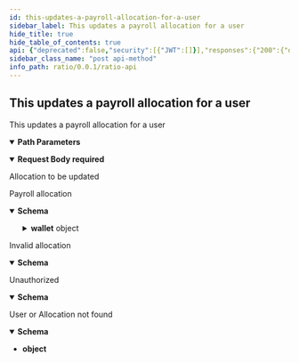 ```yaml
---
id: this-updates-a-payroll-allocation-for-a-user
sidebar_label: This updates a payroll allocation for a user
hide_title: true
hide_table_of_contents: true
api: {"deprecated":false,"security":[{"JWT":[]}],"responses":{"200":{"description":"Payroll allocation","content":{"application/json":{"schema":{"description":"","required":["id","createTime","updateTime","network","currency","value","type"],"type":"object","properties":{"id":{"description":"The unique identifier of the allocation","type":"string"},"createTime":{"description":"The time the allocation was created","type":"string"},"updateTime":{"description":"The time the allocation was last updated","type":"string"},"network":{"description":"The crypto network of the allocation","type":"string"},"currency":{"description":"The crypto currency of the allocation","type":"string"},"value":{"description":"The fiat value of the allocation","type":"string"},"type":{"description":"The type of the allocation","type":"string","enum":["PERCENTAGE","DOLLAR"]},"wallet":{"description":"","required":["id","createTime","updateTime","address","network"],"type":"object","properties":{"id":{"description":"The unique identifier of the wallet","type":"string"},"createTime":{"description":"The time the wallet was created","type":"string"},"updateTime":{"description":"The time the wallet was last updated","type":"string"},"address":{"description":"The address of the wallet","type":"string"},"name":{"description":"The nickname of the wallet","type":"string"},"network":{"description":"The crypto network of the wallet","type":"string"}}}}}}}},"400":{"description":"Invalid allocation","content":{"application/json":{"schema":{"description":"","type":"object","properties":{"message":{"description":"Error message","type":"string"},"createTime":{"description":"Error creation time","type":"string"},"code":{"description":"Error code","type":"string"},"data":{"description":"Error data","type":"object"}}}}}},"401":{"description":"Unauthorized","content":{"application/json":{"schema":{"description":"","type":"object","properties":{"message":{"description":"Error message","type":"string"},"createTime":{"description":"Error creation time","type":"string"},"code":{"description":"Error code","type":"string"},"data":{"description":"Error data","type":"object"}}}}}},"404":{"description":"User or Allocation not found","content":{"application/json":{"schema":{"type":"object"}}}}},"parameters":[{"name":"userId","in":"path","description":"User ID","required":true,"deprecated":false,"schema":{"type":"string"}},{"name":"allocationId","in":"path","description":"Allocation ID","required":true,"deprecated":false,"schema":{"type":"string"}}],"tags":["Payroll"],"requestBody":{"content":{"application/json":{"schema":{"description":"","type":"object","properties":{"currency":{"description":"The currency of the allocation","type":"string"},"network":{"description":"The crypto network of the allocation","type":"string"},"walletAddress":{"description":"The wallet address of the allocation","type":"string"},"walletName":{"description":"The wallet name of the allocation","type":"string"},"walletId":{"description":"The existing wallet ID of the allocation","type":"string"}}}}},"description":"Allocation to be updated","required":true},"description":"This updates a payroll allocation for a user","method":"post","path":"/users/{userId}/payroll/allocations/{allocationId}","servers":[{"url":"http://localhost:3001","description":"Local server"}],"securitySchemes":{"JWT":{"type":"http","scheme":"bearer","bearerFormat":"JWT"}},"jsonRequestBodyExample":{"currency":"string","network":"string","walletAddress":"string","walletName":"string","walletId":"string"},"info":{"title":"Ratio API","description":"API endpoints and models for using the Ratio service","contact":{"name":"API Support","url":"https://help.ratio.me","email":"support@ratio.me"},"termsOfService":"http://developer.ratio.me/terms/","version":"0.0.1"},"postman":{"name":"This updates a payroll allocation for a user","description":{"type":"text/plain"},"url":{"path":["users",":userId","payroll","allocations",":allocationId"],"host":["{{baseUrl}}"],"query":[],"variable":[{"disabled":false,"description":{"content":"(Required) User ID","type":"text/plain"},"type":"any","value":"","key":"userId"},{"disabled":false,"description":{"content":"(Required) Allocation ID","type":"text/plain"},"type":"any","value":"","key":"allocationId"}]},"header":[{"key":"Content-Type","value":"application/json"},{"key":"Accept","value":"application/json"}],"method":"POST","body":{"mode":"raw","raw":"\"\"","options":{"raw":{"language":"json"}}},"auth":{"type":"bearer","bearer":[{"type":"any","value":"<Bearer Token>","key":"token"}]}}}
sidebar_class_name: "post api-method"
info_path: ratio/0.0.1/ratio-api
---
```



## This updates a payroll allocation for a user



This updates a payroll allocation for a user

<details style={{"marginBottom":"1rem"}} data-collapsed={false} open={true}><summary style={{}}><strong>Path Parameters</strong></summary><div><ul><ParamsItem className={"paramsItem"} param={{"name":"userId","in":"path","description":"User ID","required":true,"deprecated":false,"schema":{"type":"string"}}}></ParamsItem><ParamsItem className={"paramsItem"} param={{"name":"allocationId","in":"path","description":"Allocation ID","required":true,"deprecated":false,"schema":{"type":"string"}}}></ParamsItem></ul></div></details><MimeTabs><TabItem label={"application/json"} value={"application/json-schema"}><details style={{}} data-collapsed={false} open={true}><summary style={{"textAlign":"left"}}><strong>Request Body</strong><strong style={{"fontSize":"var(--ifm-code-font-size)","color":"var(--openapi-required)"}}> required</strong></summary><div style={{"textAlign":"left","marginLeft":"1rem"}}><div style={{"marginTop":"1rem","marginBottom":"1rem"}}>

Allocation to be updated

</div></div><ul style={{"marginLeft":"1rem"}}><SchemaItem collapsible={false} name={"currency"} required={false} schemaDescription={"The currency of the allocation"} schemaName={"string"} qualifierMessage={undefined} defaultValue={undefined}></SchemaItem><SchemaItem collapsible={false} name={"network"} required={false} schemaDescription={"The crypto network of the allocation"} schemaName={"string"} qualifierMessage={undefined} defaultValue={undefined}></SchemaItem><SchemaItem collapsible={false} name={"walletAddress"} required={false} schemaDescription={"The wallet address of the allocation"} schemaName={"string"} qualifierMessage={undefined} defaultValue={undefined}></SchemaItem><SchemaItem collapsible={false} name={"walletName"} required={false} schemaDescription={"The wallet name of the allocation"} schemaName={"string"} qualifierMessage={undefined} defaultValue={undefined}></SchemaItem><SchemaItem collapsible={false} name={"walletId"} required={false} schemaDescription={"The existing wallet ID of the allocation"} schemaName={"string"} qualifierMessage={undefined} defaultValue={undefined}></SchemaItem></ul></details></TabItem></MimeTabs><div><ApiTabs><TabItem label={"200"} value={"200"}><div>

Payroll allocation

</div><div><MimeTabs groupId={"mime-type"}><TabItem label={"application/json"} value={"application/json"}><SchemaTabs groupId={"schema-tabs"}><TabItem label={"Schema"} value={"Schema"}><details style={{}} data-collapsed={false} open={true}><summary style={{"textAlign":"left"}}><strong>Schema</strong></summary><div style={{"textAlign":"left","marginLeft":"1rem"}}></div><ul style={{"marginLeft":"1rem"}}><SchemaItem collapsible={false} name={"id"} required={false} schemaDescription={"The unique identifier of the allocation"} schemaName={"string"} qualifierMessage={undefined} defaultValue={undefined}></SchemaItem><SchemaItem collapsible={false} name={"createTime"} required={false} schemaDescription={"The time the allocation was created"} schemaName={"string"} qualifierMessage={undefined} defaultValue={undefined}></SchemaItem><SchemaItem collapsible={false} name={"updateTime"} required={false} schemaDescription={"The time the allocation was last updated"} schemaName={"string"} qualifierMessage={undefined} defaultValue={undefined}></SchemaItem><SchemaItem collapsible={false} name={"network"} required={false} schemaDescription={"The crypto network of the allocation"} schemaName={"string"} qualifierMessage={undefined} defaultValue={undefined}></SchemaItem><SchemaItem collapsible={false} name={"currency"} required={false} schemaDescription={"The crypto currency of the allocation"} schemaName={"string"} qualifierMessage={undefined} defaultValue={undefined}></SchemaItem><SchemaItem collapsible={false} name={"value"} required={false} schemaDescription={"The fiat value of the allocation"} schemaName={"string"} qualifierMessage={undefined} defaultValue={undefined}></SchemaItem><SchemaItem collapsible={false} name={"type"} required={false} schemaDescription={"The type of the allocation"} schemaName={"string"} qualifierMessage={"**Possible values:** [`PERCENTAGE`, `DOLLAR`]"} defaultValue={undefined}></SchemaItem><SchemaItem collapsible={true} className={"schemaItem"}><details style={{}}><summary style={{}}><strong>wallet</strong><span style={{"opacity":"0.6"}}> object</span></summary><div style={{"marginLeft":"1rem"}}><SchemaItem collapsible={false} name={"id"} required={false} schemaDescription={"The unique identifier of the wallet"} schemaName={"string"} qualifierMessage={undefined} defaultValue={undefined}></SchemaItem><SchemaItem collapsible={false} name={"createTime"} required={false} schemaDescription={"The time the wallet was created"} schemaName={"string"} qualifierMessage={undefined} defaultValue={undefined}></SchemaItem><SchemaItem collapsible={false} name={"updateTime"} required={false} schemaDescription={"The time the wallet was last updated"} schemaName={"string"} qualifierMessage={undefined} defaultValue={undefined}></SchemaItem><SchemaItem collapsible={false} name={"address"} required={false} schemaDescription={"The address of the wallet"} schemaName={"string"} qualifierMessage={undefined} defaultValue={undefined}></SchemaItem><SchemaItem collapsible={false} name={"name"} required={false} schemaDescription={"The nickname of the wallet"} schemaName={"string"} qualifierMessage={undefined} defaultValue={undefined}></SchemaItem><SchemaItem collapsible={false} name={"network"} required={false} schemaDescription={"The crypto network of the wallet"} schemaName={"string"} qualifierMessage={undefined} defaultValue={undefined}></SchemaItem></div></details></SchemaItem></ul></details></TabItem><TabItem label={"Example (from schema)"} value={"Example (from schema)"}><ResponseSamples responseExample={"{\n  \"id\": \"string\",\n  \"createTime\": \"string\",\n  \"updateTime\": \"string\",\n  \"network\": \"string\",\n  \"currency\": \"string\",\n  \"value\": \"string\",\n  \"type\": \"PERCENTAGE\",\n  \"wallet\": {\n    \"id\": \"string\",\n    \"createTime\": \"string\",\n    \"updateTime\": \"string\",\n    \"address\": \"string\",\n    \"name\": \"string\",\n    \"network\": \"string\"\n  }\n}"} language={"json"}></ResponseSamples></TabItem></SchemaTabs></TabItem></MimeTabs></div></TabItem><TabItem label={"400"} value={"400"}><div>

Invalid allocation

</div><div><MimeTabs groupId={"mime-type"}><TabItem label={"application/json"} value={"application/json"}><SchemaTabs groupId={"schema-tabs"}><TabItem label={"Schema"} value={"Schema"}><details style={{}} data-collapsed={false} open={true}><summary style={{"textAlign":"left"}}><strong>Schema</strong></summary><div style={{"textAlign":"left","marginLeft":"1rem"}}></div><ul style={{"marginLeft":"1rem"}}><SchemaItem collapsible={false} name={"message"} required={false} schemaDescription={"Error message"} schemaName={"string"} qualifierMessage={undefined} defaultValue={undefined}></SchemaItem><SchemaItem collapsible={false} name={"createTime"} required={false} schemaDescription={"Error creation time"} schemaName={"string"} qualifierMessage={undefined} defaultValue={undefined}></SchemaItem><SchemaItem collapsible={false} name={"code"} required={false} schemaDescription={"Error code"} schemaName={"string"} qualifierMessage={undefined} defaultValue={undefined}></SchemaItem><SchemaItem collapsible={false} name={"data"} required={false} schemaDescription={"Error data"} schemaName={"object"} qualifierMessage={undefined} defaultValue={undefined}></SchemaItem></ul></details></TabItem><TabItem label={"Example (from schema)"} value={"Example (from schema)"}><ResponseSamples responseExample={"{\n  \"message\": \"string\",\n  \"createTime\": \"string\",\n  \"code\": \"string\",\n  \"data\": {}\n}"} language={"json"}></ResponseSamples></TabItem></SchemaTabs></TabItem></MimeTabs></div></TabItem><TabItem label={"401"} value={"401"}><div>

Unauthorized

</div><div><MimeTabs groupId={"mime-type"}><TabItem label={"application/json"} value={"application/json"}><SchemaTabs groupId={"schema-tabs"}><TabItem label={"Schema"} value={"Schema"}><details style={{}} data-collapsed={false} open={true}><summary style={{"textAlign":"left"}}><strong>Schema</strong></summary><div style={{"textAlign":"left","marginLeft":"1rem"}}></div><ul style={{"marginLeft":"1rem"}}><SchemaItem collapsible={false} name={"message"} required={false} schemaDescription={"Error message"} schemaName={"string"} qualifierMessage={undefined} defaultValue={undefined}></SchemaItem><SchemaItem collapsible={false} name={"createTime"} required={false} schemaDescription={"Error creation time"} schemaName={"string"} qualifierMessage={undefined} defaultValue={undefined}></SchemaItem><SchemaItem collapsible={false} name={"code"} required={false} schemaDescription={"Error code"} schemaName={"string"} qualifierMessage={undefined} defaultValue={undefined}></SchemaItem><SchemaItem collapsible={false} name={"data"} required={false} schemaDescription={"Error data"} schemaName={"object"} qualifierMessage={undefined} defaultValue={undefined}></SchemaItem></ul></details></TabItem><TabItem label={"Example (from schema)"} value={"Example (from schema)"}><ResponseSamples responseExample={"{\n  \"message\": \"string\",\n  \"createTime\": \"string\",\n  \"code\": \"string\",\n  \"data\": {}\n}"} language={"json"}></ResponseSamples></TabItem></SchemaTabs></TabItem></MimeTabs></div></TabItem><TabItem label={"404"} value={"404"}><div>

User or Allocation not found

</div><div><MimeTabs groupId={"mime-type"}><TabItem label={"application/json"} value={"application/json"}><SchemaTabs groupId={"schema-tabs"}><TabItem label={"Schema"} value={"Schema"}><details style={{}} data-collapsed={false} open={true}><summary style={{"textAlign":"left"}}><strong>Schema</strong></summary><div style={{"textAlign":"left","marginLeft":"1rem"}}></div><ul style={{"marginLeft":"1rem"}}><li><div><strong>object</strong></div></li></ul></details></TabItem><TabItem label={"Example (from schema)"} value={"Example (from schema)"}><ResponseSamples responseExample={"{}"} language={"json"}></ResponseSamples></TabItem></SchemaTabs></TabItem></MimeTabs></div></TabItem></ApiTabs></div>